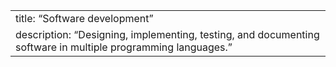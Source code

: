 ---
title: "Software development"
description: "Designing, implementing, testing, and documenting software in multiple programming languages."
---